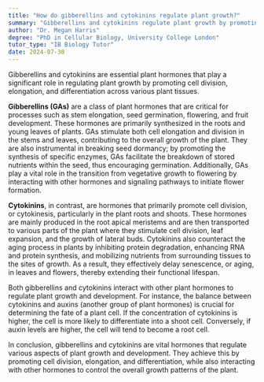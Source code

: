 ```yaml
---
title: "How do gibberellins and cytokinins regulate plant growth?"
summary: "Gibberellins and cytokinins regulate plant growth by promoting cell division, elongation, and differentiation in various plant tissues."
author: "Dr. Megan Harris"
degree: "PhD in Cellular Biology, University College London"
tutor_type: "IB Biology Tutor"
date: 2024-07-30
---
```


Gibberellins and cytokinins are essential plant hormones that play a significant role in regulating plant growth by promoting cell division, elongation, and differentiation across various plant tissues.

**Gibberellins (GAs)** are a class of plant hormones that are critical for processes such as stem elongation, seed germination, flowering, and fruit development. These hormones are primarily synthesized in the roots and young leaves of plants. GAs stimulate both cell elongation and division in the stems and leaves, contributing to the overall growth of the plant. They are also instrumental in breaking seed dormancy; by promoting the synthesis of specific enzymes, GAs facilitate the breakdown of stored nutrients within the seed, thus encouraging germination. Additionally, GAs play a vital role in the transition from vegetative growth to flowering by interacting with other hormones and signaling pathways to initiate flower formation.

**Cytokinins**, in contrast, are hormones that primarily promote cell division, or cytokinesis, particularly in the plant roots and shoots. These hormones are mainly produced in the root apical meristems and are then transported to various parts of the plant where they stimulate cell division, leaf expansion, and the growth of lateral buds. Cytokinins also counteract the aging process in plants by inhibiting protein degradation, enhancing RNA and protein synthesis, and mobilizing nutrients from surrounding tissues to the sites of growth. As a result, they effectively delay senescence, or aging, in leaves and flowers, thereby extending their functional lifespan.

Both gibberellins and cytokinins interact with other plant hormones to regulate plant growth and development. For instance, the balance between cytokinins and auxins (another group of plant hormones) is crucial for determining the fate of a plant cell. If the concentration of cytokinins is higher, the cell is more likely to differentiate into a shoot cell. Conversely, if auxin levels are higher, the cell will tend to become a root cell.

In conclusion, gibberellins and cytokinins are vital hormones that regulate various aspects of plant growth and development. They achieve this by promoting cell division, elongation, and differentiation, while also interacting with other hormones to control the overall growth patterns of the plant.
    